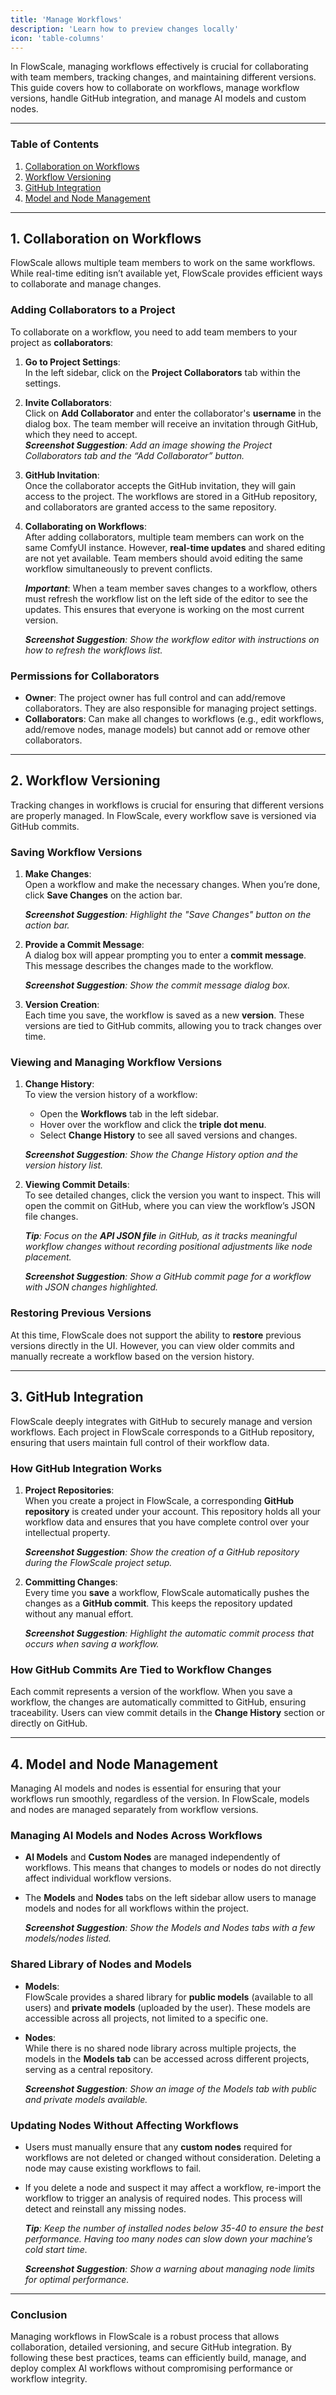 ```yaml
---
title: 'Manage Workflows'
description: 'Learn how to preview changes locally'
icon: 'table-columns'
---
```


In FlowScale, managing workflows effectively is crucial for collaborating with team members, tracking changes, and maintaining different versions. This guide covers how to collaborate on workflows, manage workflow versions, handle GitHub integration, and manage AI models and custom nodes.

---

### **Table of Contents**
1. [Collaboration on Workflows](#collaboration-on-workflows)
2. [Workflow Versioning](#workflow-versioning)
3. [GitHub Integration](#github-integration)
4. [Model and Node Management](#model-and-node-management)

---

## 1. **Collaboration on Workflows**

FlowScale allows multiple team members to work on the same workflows. While real-time editing isn’t available yet, FlowScale provides efficient ways to collaborate and manage changes.

### **Adding Collaborators to a Project**
To collaborate on a workflow, you need to add team members to your project as **collaborators**:
1. **Go to Project Settings**:  
   In the left sidebar, click on the **Project Collaborators** tab within the settings.
2. **Invite Collaborators**:  
   Click on **Add Collaborator** and enter the collaborator's **username** in the dialog box. The team member will receive an invitation through GitHub, which they need to accept.  
   _**Screenshot Suggestion**: Add an image showing the Project Collaborators tab and the “Add Collaborator” button._

3. **GitHub Invitation**:  
   Once the collaborator accepts the GitHub invitation, they will gain access to the project. The workflows are stored in a GitHub repository, and collaborators are granted access to the same repository.
   
4. **Collaborating on Workflows**:  
   After adding collaborators, multiple team members can work on the same ComfyUI instance. However, **real-time updates** and shared editing are not yet available. Team members should avoid editing the same workflow simultaneously to prevent conflicts.

   _**Important**_: When a team member saves changes to a workflow, others must refresh the workflow list on the left side of the editor to see the updates. This ensures that everyone is working on the most current version.

   _**Screenshot Suggestion**: Show the workflow editor with instructions on how to refresh the workflows list._

### **Permissions for Collaborators**
- **Owner**: The project owner has full control and can add/remove collaborators. They are also responsible for managing project settings.
- **Collaborators**: Can make all changes to workflows (e.g., edit workflows, add/remove nodes, manage models) but cannot add or remove other collaborators.

---

## 2. **Workflow Versioning**

Tracking changes in workflows is crucial for ensuring that different versions are properly managed. In FlowScale, every workflow save is versioned via GitHub commits.

### **Saving Workflow Versions**
1. **Make Changes**:  
   Open a workflow and make the necessary changes. When you’re done, click **Save Changes** on the action bar.
   
   _**Screenshot Suggestion**: Highlight the "Save Changes" button on the action bar._

2. **Provide a Commit Message**:  
   A dialog box will appear prompting you to enter a **commit message**. This message describes the changes made to the workflow.
   
   _**Screenshot Suggestion**: Show the commit message dialog box._

3. **Version Creation**:  
   Each time you save, the workflow is saved as a new **version**. These versions are tied to GitHub commits, allowing you to track changes over time.

### **Viewing and Managing Workflow Versions**
1. **Change History**:  
   To view the version history of a workflow:
   - Open the **Workflows** tab in the left sidebar.
   - Hover over the workflow and click the **triple dot menu**.
   - Select **Change History** to see all saved versions and changes.

   _**Screenshot Suggestion**: Show the Change History option and the version history list._

2. **Viewing Commit Details**:  
   To see detailed changes, click the version you want to inspect. This will open the commit on GitHub, where you can view the workflow’s JSON file changes. 
   
   _**Tip**: Focus on the **API JSON file** in GitHub, as it tracks meaningful workflow changes without recording positional adjustments like node placement._

   _**Screenshot Suggestion**: Show a GitHub commit page for a workflow with JSON changes highlighted._

### **Restoring Previous Versions**
At this time, FlowScale does not support the ability to **restore** previous versions directly in the UI. However, you can view older commits and manually recreate a workflow based on the version history.

---

## 3. **GitHub Integration**

FlowScale deeply integrates with GitHub to securely manage and version workflows. Each project in FlowScale corresponds to a GitHub repository, ensuring that users maintain full control of their workflow data.

### **How GitHub Integration Works**
1. **Project Repositories**:  
   When you create a project in FlowScale, a corresponding **GitHub repository** is created under your account. This repository holds all your workflow data and ensures that you have complete control over your intellectual property.

   _**Screenshot Suggestion**: Show the creation of a GitHub repository during the FlowScale project setup._

2. **Committing Changes**:  
   Every time you **save** a workflow, FlowScale automatically pushes the changes as a **GitHub commit**. This keeps the repository updated without any manual effort.

   _**Screenshot Suggestion**: Highlight the automatic commit process that occurs when saving a workflow._

### **How GitHub Commits Are Tied to Workflow Changes**
Each commit represents a version of the workflow. When you save a workflow, the changes are automatically committed to GitHub, ensuring traceability. Users can view commit details in the **Change History** section or directly on GitHub.

---

## 4. **Model and Node Management**

Managing AI models and nodes is essential for ensuring that your workflows run smoothly, regardless of the version. In FlowScale, models and nodes are managed separately from workflow versions.

### **Managing AI Models and Nodes Across Workflows**
- **AI Models** and **Custom Nodes** are managed independently of workflows. This means that changes to models or nodes do not directly affect individual workflow versions.
- The **Models** and **Nodes** tabs on the left sidebar allow users to manage models and nodes for all workflows within the project.

   _**Screenshot Suggestion**: Show the Models and Nodes tabs with a few models/nodes listed._

### **Shared Library of Nodes and Models**
- **Models**:  
   FlowScale provides a shared library for **public models** (available to all users) and **private models** (uploaded by the user). These models are accessible across all projects, not limited to a specific one.

- **Nodes**:  
   While there is no shared node library across multiple projects, the models in the **Models tab** can be accessed across different projects, serving as a central repository.

   _**Screenshot Suggestion**: Show an image of the Models tab with public and private models available._

### **Updating Nodes Without Affecting Workflows**
- Users must manually ensure that any **custom nodes** required for workflows are not deleted or changed without consideration. Deleting a node may cause existing workflows to fail.
- If you delete a node and suspect it may affect a workflow, re-import the workflow to trigger an analysis of required nodes. This process will detect and reinstall any missing nodes.

   _**Tip**: Keep the number of installed nodes below 35-40 to ensure the best performance. Having too many nodes can slow down your machine’s cold start time._

   _**Screenshot Suggestion**: Show a warning about managing node limits for optimal performance._

---

### **Conclusion**

Managing workflows in FlowScale is a robust process that allows collaboration, detailed versioning, and secure GitHub integration. By following these best practices, teams can efficiently build, manage, and deploy complex AI workflows without compromising performance or workflow integrity.
